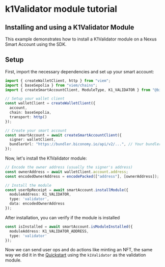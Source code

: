 # k1Validator module tutorial 

## Installing and using a K1Validator Module

This example demonstrates how to install a K1Validator module on a Nexus Smart Account using the SDK.

## Setup

First, import the necessary dependencies and set up your smart account:

```typescript
import { createWalletClient, http } from "viem";
import { baseSepolia } from "viem/chains";
import { createSmartAccountClient, ModuleType, K1_VALIDATOR } from "@biconomy/account";

// Setup your wallet client
const walletClient = createWalletClient({
  account,
  chain: baseSepolia,
  transport: http()
});

// Create your smart account
const smartAccount = await createSmartAccountClient({
  signer: walletClient,
  bundlerUrl: "https://bundler.biconomy.io/api/v2/...", // Your bundler URL
});
```

Now, let's install the K1Validator module:

```typescript
// Encode the owner address (usually the signer's address)
const ownerAddress = await walletClient.account.address;
const encodedOwnerAddress = encodePacked(["address"], [ownerAddress]);

// Install the module
const userOpReceipt = await smartAccount.installModule({
  moduleAddress: K1_VALIDATOR,
  type: 'validator',
  data: encodedOwnerAddress
});
```

After installation, you can verify if the module is installed

```typescript
const isInstalled = await smartAccount.isModuleInstalled({
  moduleAddress: K1_VALIDATOR_ADDRESS,
  type: 'validator'
});
```

Now we can send user ops and do actions like minting an NFT, the same way we did it in the [Quickstart](/quickstart) using the `k1Validator` as the validation module.
